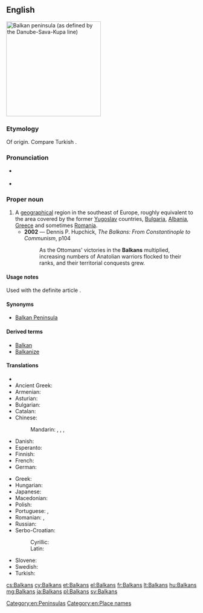 ==English==
[[Image:Balkanpeninsula.png|thumb|250px|Balkan peninsula (as defined by the Danube-Sava-Kupa line)]]
{{wikipedia}}

===Etymology===
Of {{etyl|trk|en}} origin. Compare Turkish {{term|balkan||wooded mountain range|lang=tr}}.

===Pronunciation===
* {{a|UK}} {{IPA|/ˈbɔːl.kənz/|/ˈbɒl.kənz/}}
* {{a|US}} {{IPA|/ˈbɑl.kənz/|/ˈbɔl.kənz/}}

===Proper noun===
{{en-proper noun}}

# A [[geographical]] region in the southeast of Europe, roughly equivalent to the area covered by the former [[Yugoslav]] countries, [[Bulgaria]], [[Albania]], [[Greece]] and sometimes [[Romania]].
#* '''2002''' — Dennis P. Hupchick, ''The Balkans: From Constantinople to Communism'', p104
#*: As the Ottomans' victories in the '''Balkans''' multiplied, increasing numbers of Anatolian warriors flocked to their ranks, and their territorial conquests grew.

====Usage notes====
Used with the definite article {{term|the}}.

====Synonyms====
* {{sense|geographical region}} [[Balkan Peninsula]]

====Derived terms====
* [[Balkan]]
* [[Balkanize]]

====Translations====
{{trans-top|geographical region in the southeast of Europe}}
* {{trreq|sq}}
* Ancient Greek: {{tø|grc|Χερσόνησος τοῦ Αἵμου|m|tr=Khersonēsos tou Aimou|sc=polytonic}}
* Armenian: {{t-|hy|Բալկաններ|tr=Balkanner}}
* Asturian: {{t-|ast|Balcanes|m}}
* Bulgarian: {{t-|bg|Балкани|p|tr=Balkani|sc=Cyrl}}
* Catalan: {{t-|ca|Balcans|m|p}}
* Chinese:
*: Mandarin: {{t|zh|巴爾幹|sc=Hani}}, {{t|zh|巴尔干|tr=Bā'ěrgàn|sc=Hani}}, {{t|zh|巴爾幹半島|sc=Hani}}, {{t|zh|巴尔干半岛|tr=Bā'ěrgàn bàndǎo|sc=Hani}}
* Danish: {{t|da|Balkanhalvøen}}
* Esperanto: {{t|eo|Balkanio}}
* Finnish: {{t+|fi|Balkan}}
* French: {{t+|fr|Balkans|m}}
* German: {{t+|de|Balkan|m}}
{{trans-mid}}
* Greek: {{t+|el|Βαλκάνια|n|p|tr=Valkánia}}
* Hungarian: {{t+|hu|Balkán}}
* Japanese: {{t-|ja|バルカン半島|tr=[[Barukan hantō]]|sc=Jpan}}
* Macedonian: {{t-|mk|Балкан|m|tr=Bálkan}}
* Polish: {{t+|pl|Bałkany}}
* Portuguese: {{t-|pt|Balcãs|m|p}}, {{t|pt|Bálcãs|m|p}}
* Romanian: {{t-|ro|Balcani|m|p}}, {{t-|ro|Peninsula Balcanică|f}}
* Russian: {{t-|ru|Балканы|m|p|tr=Balkány}}
* Serbo-Croatian:
*: Cyrillic: {{t-|sh|Балкан|m|sc=Cyrl}}
*: Latin: {{t-|sh|Balkan|m|sc=Latn}}
* Slovene: {{t+|sl|Balkan|m|alt=Balkán}}
* Swedish: {{t+|sv|Balkan}}
* Turkish: {{t+|tr|Balkanlar|p}}
{{trans-bottom}}

[[Category:en:Peninsulas]]
[[Category:en:Place names]]

[[cs:Balkans]]
[[cy:Balkans]]
[[et:Balkans]]
[[el:Balkans]]
[[fr:Balkans]]
[[lt:Balkans]]
[[hu:Balkans]]
[[mg:Balkans]]
[[ja:Balkans]]
[[pl:Balkans]]
[[sv:Balkans]]
